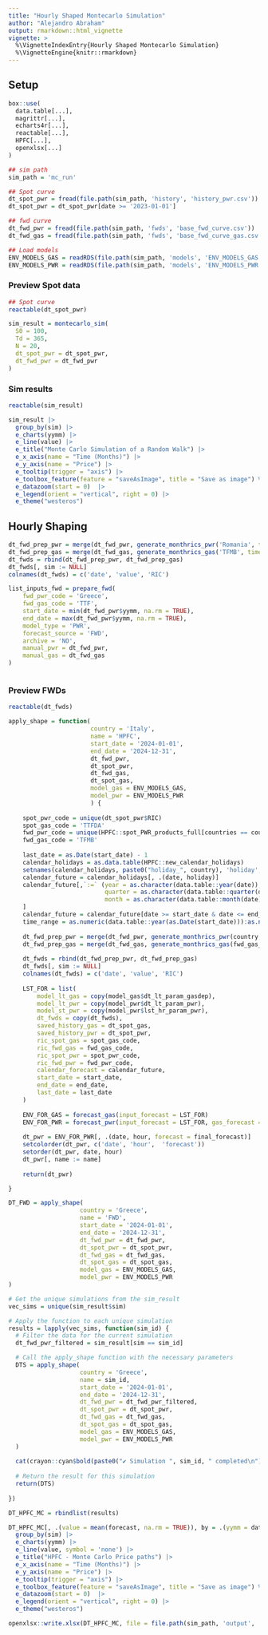 ```yaml
---
title: "Hourly Shaped Montecarlo Simulation"
author: "Alejandro Abraham"
output: rmarkdown::html_vignette
vignette: >
  %\VignetteIndexEntry{Hourly Shaped Montecarlo Simulation}
  %\VignetteEngine{knitr::rmarkdown}
---
```


## Setup

```r

box::use(
  data.table[...],
  magrittr[...],
  echarts4r[...],
  reactable[...],
  HPFC[...],
  openxlsx[...]
)

## sim path
sim_path = 'mc_run'

## Spot curve
dt_spot_pwr = fread(file.path(sim_path, 'history', 'history_pwr.csv'))
dt_spot_pwr = dt_spot_pwr[date >= '2023-01-01']

## fwd curve
dt_fwd_pwr = fread(file.path(sim_path, 'fwds', 'base_fwd_curve.csv'))
dt_fwd_gas = fread(file.path(sim_path, 'fwds', 'base_fwd_curve_gas.csv'))

## Load models
ENV_MODELS_GAS = readRDS(file.path(sim_path, 'models', 'ENV_MODELS_GAS.rds'))
ENV_MODELS_PWR = readRDS(file.path(sim_path, 'models', 'ENV_MODELS_PWR.rds'))

```

### Preview Spot data
```r
## Spot curve
reactable(dt_spot_pwr)
```


```r
sim_result = montecarlo_sim(
  S0 = 100,
  Td = 365,
  N = 20,
  dt_spot_pwr = dt_spot_pwr,
  dt_fwd_pwr = dt_fwd_pwr
)
```

### Sim results
```r
reactable(sim_result)
```


```r
sim_result |>
  group_by(sim) |>
  e_charts(yymm) |>
  e_line(value) |>
  e_title("Monte Carlo Simulation of a Random Walk") |>
  e_x_axis(name = "Time (Months)") |>
  e_y_axis(name = "Price") |>
  e_tooltip(trigger = "axis") |> 
  e_toolbox_feature(feature = "saveAsImage", title = "Save as image") %>% 
  e_datazoom(start = 0)  |>
  e_legend(orient = "vertical", right = 0) |>
  e_theme("westeros")  
```

## Hourly Shaping
```r
dt_fwd_prep_pwr = merge(dt_fwd_pwr, generate_monthrics_pwr('Romania', time_range = 2024), by.x = 'yymm', by.y ='date', all.x = TRUE) 
dt_fwd_prep_gas = merge(dt_fwd_gas, generate_monthrics_gas('TFMB', time_range = 2024), by.x = 'yymm', by.y ='date', all.x = TRUE) 
dt_fwds = rbind(dt_fwd_prep_pwr, dt_fwd_prep_gas)
dt_fwds[, sim := NULL]
colnames(dt_fwds) = c('date', 'value', 'RIC')

list_inputs_fwd = prepare_fwd(
    fwd_pwr_code = 'Greece',
    fwd_gas_code = 'TTF',
    start_date = min(dt_fwd_pwr$yymm, na.rm = TRUE),
    end_date = max(dt_fwd_pwr$yymm, na.rm = TRUE),
    model_type = 'PWR',
    forecast_source = 'FWD',
    archive = 'NO',
    manual_pwr = dt_fwd_pwr,
    manual_gas = dt_fwd_gas
)



```

### Preview FWDs
```r
reactable(dt_fwds)
```

```r
apply_shape = function(
                       country = 'Italy',
                       name = 'HPFC',
                       start_date = '2024-01-01', 
                       end_date = '2024-12-31',
                       dt_fwd_pwr,
                       dt_spot_pwr,
                       dt_fwd_gas,
                       dt_spot_gas,
                       model_gas = ENV_MODELS_GAS,
                       model_pwr = ENV_MODELS_PWR
                       ) {
    
    spot_pwr_code = unique(dt_spot_pwr$RIC)
    spot_gas_code = 'TTFDA'
    fwd_pwr_code = unique(HPFC::spot_PWR_products_full[countries == country]$products_PWR_code)
    fwd_gas_code = 'TFMB'
    
    last_date = as.Date(start_date) - 1
    calendar_holidays = as.data.table(HPFC::new_calendar_holidays)
    setnames(calendar_holidays, paste0("holiday_", country), 'holiday', skip_absent = TRUE)
    calendar_future = calendar_holidays[, .(date, holiday)]
    calendar_future[,`:=` (year = as.character(data.table::year(date)), 
                           quarter = as.character(data.table::quarter(date)),
                           month = as.character(data.table::month(date)))
    ]
    calendar_future = calendar_future[date >= start_date & date <= end_date]
    time_range = as.numeric(data.table::year(as.Date(start_date))):as.numeric(data.table::year(as.Date(end_date)))
    
    dt_fwd_prep_pwr = merge(dt_fwd_pwr, generate_monthrics_pwr(country, time_range = 2024), by.x = 'yymm', by.y ='date', all.x = TRUE) 
    dt_fwd_prep_gas = merge(dt_fwd_gas, generate_monthrics_gas(fwd_gas_code, time_range = 2024), by.x = 'yymm', by.y ='date', all.x = TRUE) 
    
    dt_fwds = rbind(dt_fwd_prep_pwr, dt_fwd_prep_gas)
    dt_fwds[, sim := NULL]
    colnames(dt_fwds) = c('date', 'value', 'RIC')
    
    LST_FOR = list(
        model_lt_gas = copy(model_gas$dt_lt_param_gasdep),
        model_lt_pwr = copy(model_pwr$dt_lt_param_pwr),
        model_st_pwr = copy(model_pwr$lst_hr_param_pwr),
        dt_fwds = copy(dt_fwds),
        saved_history_gas = dt_spot_gas,
        saved_history_pwr = dt_spot_pwr,
        ric_spot_gas = spot_gas_code,
        ric_fwd_gas = fwd_gas_code,
        ric_spot_pwr = spot_pwr_code,
        ric_fwd_pwr = fwd_pwr_code,
        calendar_forecast = calendar_future,
        start_date = start_date,
        end_date = end_date,
        last_date = last_date
    ) 
    
    ENV_FOR_GAS = forecast_gas(input_forecast = LST_FOR)
    ENV_FOR_PWR = forecast_pwr(input_forecast = LST_FOR, gas_forecast = ENV_FOR_GAS)
    
    dt_pwr = ENV_FOR_PWR[, .(date, hour, forecast = final_forecast)]
    setcolorder(dt_pwr, c('date', 'hour',  'forecast'))
    setorder(dt_pwr, date, hour)
    dt_pwr[, name := name]
    
    return(dt_pwr)

}
```

```r
DT_FWD = apply_shape(
                    country = 'Greece',
                    name = 'FWD',
                    start_date = '2024-01-01',
                    end_date = '2024-12-31',
                    dt_fwd_pwr = dt_fwd_pwr,
                    dt_spot_pwr = dt_spot_pwr,
                    dt_fwd_gas = dt_fwd_gas,
                    dt_spot_gas = dt_spot_gas,
                    model_gas = ENV_MODELS_GAS,
                    model_pwr = ENV_MODELS_PWR
)
```


```r
# Get the unique simulations from the sim_result
vec_sims = unique(sim_result$sim)

# Apply the function to each unique simulation
results = lapply(vec_sims, function(sim_id) {
  # Filter the data for the current simulation
  dt_fwd_pwr_filtered = sim_result[sim == sim_id]

  # Call the apply_shape function with the necessary parameters
  DTS = apply_shape(
                    country = 'Greece',
                    name = sim_id,
                    start_date = '2024-01-01',
                    end_date = '2024-12-31',
                    dt_fwd_pwr = dt_fwd_pwr_filtered,
                    dt_spot_pwr = dt_spot_pwr,
                    dt_fwd_gas = dt_fwd_gas,
                    dt_spot_gas = dt_spot_gas,
                    model_gas = ENV_MODELS_GAS,
                    model_pwr = ENV_MODELS_PWR
  )
  
  cat(crayon::cyan$bold(paste0("✔ Simulation ", sim_id, " completed\n")))
  
  # Return the result for this simulation
  return(DTS)
  
})

DT_HPFC_MC = rbindlist(results)
```

```r
DT_HPFC_MC[, .(value = mean(forecast, na.rm = TRUE)), by = .(yymm = date, sim = name)] |>
  group_by(sim) |>
  e_charts(yymm) |>
  e_line(value, symbol = 'none') |>
  e_title("HPFC - Monte Carlo Price paths") |>
  e_x_axis(name = "Time (Months)") |>
  e_y_axis(name = "Price") |>
  e_tooltip(trigger = "axis") |> 
  e_toolbox_feature(feature = "saveAsImage", title = "Save as image") %>% 
  e_datazoom(start = 0)  |>
  e_legend(orient = "vertical", right = 0) |>
  e_theme("westeros")  

```

```r
openxlsx::write.xlsx(DT_HPFC_MC, file = file.path(sim_path, 'output', 'hpfc_mc_curves.xlsx'))
```


